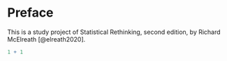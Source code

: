 # Preface {.unnumbered}

This is a study project of Statistical Rethinking, second edition, by
Richard McElreath [@elreath2020].

```r
1 + 1
```
